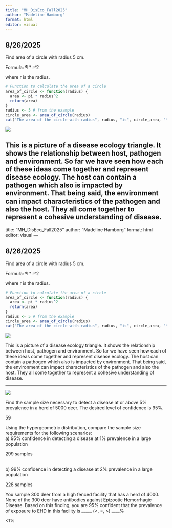 ```yaml
---
title: "MH_DisEco_Fall2025"
author: "Madeline Hamborg"
format: html
editor: visual
---
```


## 8/26/2025

Find area of a circle with radius 5 cm.

Formula: ¶ \* r\^2

where r is the radius.

```r
# Function to calculate the area of a circle
area_of_circle <- function(radius) {
  area <- pi * radius^2
  return(area)
}
radius <- 5 # from the example
circle_area <- area_of_circle(radius)
cat("The area of the circle with radius", radius, "is", circle_area, "\n")
```

![](images/EpiTriad.png)

This is a picture of a disease ecology triangle. It shows the relationship between host, pathogen and environment. So far we have seen how each of these ideas come together and represent disease ecology. The host can contain a pathogen which also is impacted by environment. That being said, the environment can impact characteristics of the pathogen and also the host. They all come together to represent a cohesive understanding of disease.
---
title: "MH_DisEco_Fall2025"
author: "Madeline Hamborg"
format: html
editor: visual
---

## 8/26/2025

Find area of a circle with radius 5 cm.

Formula: ¶ \* r\^2

where r is the radius.

```r
# Function to calculate the area of a circle
area_of_circle <- function(radius) {
  area <- pi * radius^2
  return(area)
}
radius <- 5 # from the example
circle_area <- area_of_circle(radius)
cat("The area of the circle with radius", radius, "is", circle_area, "\n")
```

![](images/EpiTriad.png)

This is a picture of a disease ecology triangle. It shows the relationship between host, pathogen and environment. So far we have seen how each of these ideas come together and represent disease ecology. The host can contain a pathogen which also is impacted by environment. That being said, the environment can impact characteristics of the pathogen and also the host. They all come together to represent a cohesive understanding of disease.

------------------------------------------------------------------------

![](images/Screenshot 2025-09-21 at 4.29.36 PM.png)

Find the sample size necessary to detect a disease at or above 5% prevalence in a herd of 5000 deer. The desired level of confidence is 95%.

59

Using the hypergeometric distribution, compare the sample size requirements for the following scenarios:\
a) 95% confidence in detecting a disease at 1% prevalence in a large population

299 samples

\
b) 99% confidence in detecting a disease at 2% prevalence in a large population

228 samples

You sample 300 deer from a high fenced facility that has a herd of 4000. None of the 300 deer have antibodies against Epizootic Hemorrhagic Disease. Based on this finding, you are 95% confident that the prevalence of exposure to EHD in this facility is \_\_\_\_\_ (\<, =, \>) \_\_\_\_%

\<1%

